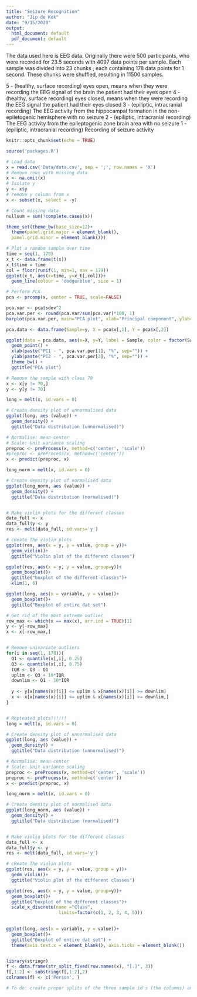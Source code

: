 ```yaml
---
title: "Seizure Recognition"
author: "Jip de Kok"
date: "9/15/2020"
output:
  html_document: default
  pdf_document: default
---
```


The data used here is EEG data. Originally there were 500 participants, who
were recorded for 23.5 seconds with 4097 data points per sample. Each sample
was divided into 23 chunks , each containing 178 data points for 1 second.
These chunks were shuffled, resulting in 11500 samples.


5 - (healthy, surface recording) eyes open, means when they were recording the EEG signal of the brain the patient had their eyes open
4 - (healthy, surface recording) eyes closed, means when they were recording the EEG signal the patient had their eyes closed
3 - (epiliptic, intracranial recording) The EEG activity from the hippocampal formation in the non-epiletogenic hemisphere with no seizure
2 - (epiliptic, intracranial recording) The EEG activity from the epileptogenic zone brain area with no seizure
1 - (epiliptic, intracranial recording) Recording of seizure activity



```r
knitr::opts_chunk$set(echo = TRUE)
```



```r
source('packages.R')

# Load data
x = read.csv('Data/data.csv', sep = ';', row.names = 'X')
# Remove rows with missing data
x <- na.omit(x)
# Isolate y
y <- x$y
# remove y column from x
x <- subset(x, select = -y)

```

```r
# Count missing data
nullsum = sum(!complete.cases(x))

theme_set(theme_bw(base_size=12)+ 
  theme(panel.grid.major = element_blank(),
  panel.grid.minor = element_blank()))

# Plot a random sample over time
time = seq(1, 178)
x_t <- data.frame(t(x))
x_t$time = time
col = floor(runif(1, min=1, max = 179))
ggplot(x_t, aes(x=time, y=x_t[,col]))+
  geom_line(colour = 'dodgerblue', size = 1)

```

```r
# Perform PCA
pca <- prcomp(x, center = TRUE, scale=FALSE)

pca.var <- pca$sdev^2
pca.var.per <- round(pca.var/sum(pca.var)*100, 1)
barplot(pca.var.per, main="PCA plot", xlab="Principal component", ylab='Percent variation')

pca.data <- data.frame(Sample=y, X = pca$x[,1], Y = pca$x[,2])

ggplot(data = pca.data, aes(x=X, y=Y, label = Sample, color = factor(Sample))) +
  geom_point() +
  xlab(paste("PC1 - ", pca.var.per[1], "%", sep="")) +
  ylab(paste("PC2 - ", pca.var.per[2], "%", sep="")) +
  theme_bw() +
  ggtitle("PCA plot")

# Remove the sample with class 70
x <- x[y != 70,]
y <- y[y != 70]

```

```r

long = melt(x, id.vars = 0)

# Create density plot of unnormalised data
ggplot(long, aes (value)) +
  geom_density() +
  ggtitle("Data distribution (unnormalised)")

# Normalise: mean-center
# Scale: Unit variance scaling
preproc <- preProcess(x, method=c('center', 'scale'))
#preproc <- preProcess(x, method=c('center'))
x <- predict(preproc, x)

long_norm = melt(x, id.vars = 0)

# Create density plot of normalised data
ggplot(long_norm, aes (value)) +
  geom_density() +
  ggtitle("Data distribution (normalised)")


# Make violin plots for the different classes
data_full <- x
data_full$y <- y
res <- melt(data_full, id.vars='y')

# cReate The violin plots
ggplot(res, aes(x = y, y = value, group = y))+
  geom_violin()+
  ggtitle("Violin plot of the different classes")

ggplot(res, aes(x = y, y = value, group=y))+
  geom_boxplot()+
  ggtitle("boxplot of the different classes")+
  xlim(1, 6)

ggplot(long, aes(x = variable, y = value))+
  geom_boxplot()+
  ggtitle("Boxplot of entire dat set")

# Get rid of the most extreme outlier
row_max <- which(x == max(x), arr.ind = TRUE)[1]
y <- y[-row_max]
x <- x[-row_max,]


# Remove univariate outliers
for(i in seq(1, 178)){
  Q1 <- quantile(x[,i], 0.25)
  Q3 <- quantile(x[,i], 0.75)
  IQR <- Q3 - Q1
  uplim <- Q3 + 10*IQR
  downlim <- Q1 - 10*IQR
  
  y <- y[x[names(x)[i]] <= uplim & x[names(x)[i]] >= downlim]
  x <- x[x[names(x)[i]] <= uplim & x[names(x)[i]] >= downlim,]
}


# Repteated plots!!!!!!
long = melt(x, id.vars = 0)

# Create density plot of unnormalised data
ggplot(long, aes (value)) +
  geom_density() +
  ggtitle("Data distribution (unnormalised)")

# Normalise: mean-center
# Scale: Unit variance scaling
preproc <- preProcess(x, method=c('center', 'scale'))
preproc <- preProcess(x, method=c('center'))
x <- predict(preproc, x)

long_norm = melt(x, id.vars = 0)

# Create density plot of normalised data
ggplot(long_norm, aes (value)) +
  geom_density() +
  ggtitle("Data distribution (normalised)")


# Make violin plots for the different classes
data_full <- x
data_full$y <- y
res <- melt(data_full, id.vars='y')

# cReate The violin plots
ggplot(res, aes(x = y, y = value, group = y))+
  geom_violin()+
  ggtitle("Violin plot of the different classes")

ggplot(res, aes(x = y, y = value, group=y))+
  geom_boxplot()+
  ggtitle("boxplot of the different classes")+
  scale_x_discrete(name ="Class", 
                    limits=factor(c(1, 2, 3, 4, 5)))
  

ggplot(long, aes(x = variable, y = value))+
  geom_boxplot()+
  ggtitle("Boxplot of entire dat set") +
  theme(axis.text.x = element_blank(), axis.ticks = element_blank())
```



``` r




```

```r
library(stringr)
f <- data.frame(str_split_fixed(row.names(x), "[.]", 3))
f[,1:2] <- substring(f[,1:2],2)
colnames(f) <- c('Person', )

# To do: create proper splits of the three sample id's (the columns) and make sure that column three get completely filled, for some their value ended up in column 2.

```

